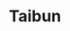 ---
title: 'Taibun'
description: 'Taiwanese Hokkien Transliterator and Tokeniser'
published: '2023-09-31'
team: 1
builtW:
  - python
github: 'https://github.com/andreihar/taibun'
website: 'https://taibun.andreihar.com/'
---